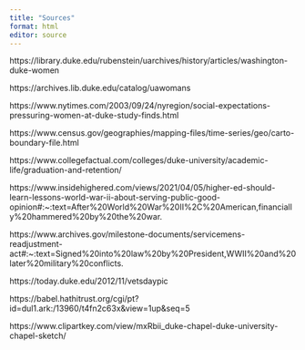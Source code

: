```yaml
---
title: "Sources"
format: html
editor: source
---
```



https://library.duke.edu/rubenstein/uarchives/history/articles/washington-duke-women

https://archives.lib.duke.edu/catalog/uawomans

https://www.nytimes.com/2003/09/24/nyregion/social-expectations-pressuring-women-at-duke-study-finds.html 

https://www.census.gov/geographies/mapping-files/time-series/geo/carto-boundary-file.html

https://www.collegefactual.com/colleges/duke-university/academic-life/graduation-and-retention/

https://www.insidehighered.com/views/2021/04/05/higher-ed-should-learn-lessons-world-war-ii-about-serving-public-good-opinion#:~:text=After%20World%20War%20II%2C%20American,financially%20hammered%20by%20the%20war.

https://www.archives.gov/milestone-documents/servicemens-readjustment-act#:~:text=Signed%20into%20law%20by%20President,WWII%20and%20later%20military%20conflicts.

https://today.duke.edu/2012/11/vetsdaypic\

https://babel.hathitrust.org/cgi/pt?id=dul1.ark:/13960/t4fn2c63x&view=1up&seq=5

https://www.clipartkey.com/view/mxRbii_duke-chapel-duke-university-chapel-sketch/
